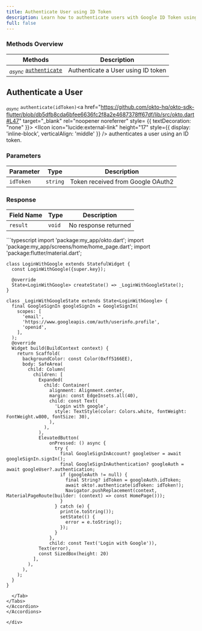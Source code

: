 ```yaml
---
title: Authenticate User using ID Token
description: Learn how to authenticate users with Google ID Token using the Okto SDK.
full: false
---
```




### Methods Overview

| Methods                                                                | Description                       |                 
|------------------------------------------------------------------------|-----------------------------------|
| <sub><i>async</i></sub> [`authenticate`](#authenticate-a-user)         |Authenticate a User using ID token |

<div className="method-box">

## Authenticate a User

<sub><i>async</i></sub> `authenticate(idToken)`<a href="https://github.com/okto-hq/okto-sdk-flutter/blob/db5dfb8cda6bfee6636fc2f8a2e4687378ff67df/lib/src/okto.dart#L47" target="_blank" rel="noopener noreferrer" style= {{ textDecoration: "none" }}> <IIcon icon="lucide:external-link" height="17" style={{ display: 'inline-block', verticalAlign: 'middle' }} /></a> authenticates a user using an ID token.

### Parameters
| Parameter   | Type                     | Description |
|-------------|--------------------------|------------------------------------------------------|
| `idToken`   | `string`                 | Token received from Google OAuth2                    | 

### Response

<Callout title="Success Response">

| Field Name | Type       | Description          | 
|------------|------------|----------------------|
| `result`   | `void`     | No response returned |

</Callout>

<Accordions>
<Accordion title="Example">
<Tabs items={['Typescript']}>
  <Tab value="Typescript">
    ```typescript
    import 'package:my_app/okto.dart';
    import 'package:my_app/screens/home/home_page.dart';
    import 'package:flutter/material.dart';
    
    class LoginWithGoogle extends StatefulWidget {
      const LoginWithGoogle({super.key});
    
      @override
      State<LoginWithGoogle> createState() => _LoginWithGoogleState();
    }
    
    class _LoginWithGoogleState extends State<LoginWithGoogle> {
      final GoogleSignIn googleSignIn = GoogleSignIn(
        scopes: [
          'email',
          'https://www.googleapis.com/auth/userinfo.profile',
          'openid',
        ],
      );
      @override
      Widget build(BuildContext context) {
        return Scaffold(
          backgroundColor: const Color(0xff5166EE),
          body: SafeArea(
            child: Column(
              children: [
                Expanded(
                  child: Container(
                    alignment: Alignment.center,
                    margin: const EdgeInsets.all(40),
                    child: const Text(
                      'Login with google',
                      style: TextStyle(color: Colors.white, fontWeight: FontWeight.w800, fontSize: 30),
                    ),
                  ),
                ),
                ElevatedButton(
                    onPressed: () async {
                      try {
                        final GoogleSignInAccount? googleUser = await googleSignIn.signIn();
                        final GoogleSignInAuthentication? googleAuth = await googleUser?.authentication;
                        if (googleAuth != null) {
                          final String? idToken = googleAuth.idToken;
                          await okto!.authenticate(idToken: idToken!);
                          Navigator.pushReplacement(context, MaterialPageRoute(builder: (context) => const HomePage()));
                        }
                      } catch (e) {
                        print(e.toString());
                        setState(() {
                          error = e.toString();
                        });
                      }
                    },
                    child: const Text('Login with Google')),
                Text(error),
                const SizedBox(height: 20)
              ],
            ),
          ),
        );
      }
    }
    
```
  </Tab>
</Tabs>
</Accordion>
</Accordions>

</div>